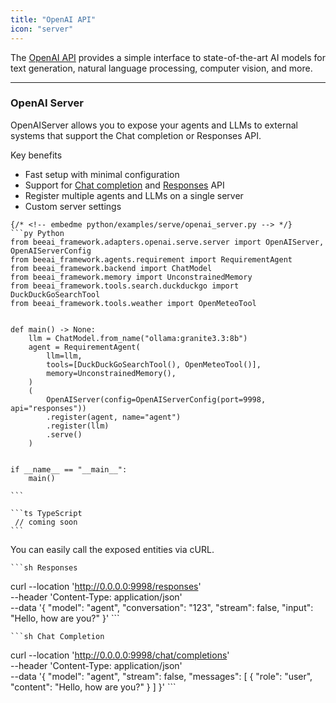 ```yaml
---
title: "OpenAI API"
icon: "server"
---
```


The [OpenAI API](https://platform.openai.com/docs/quickstart) provides a simple interface to state-of-the-art AI models for text generation, natural language processing, computer vision, and more.

---

### OpenAI Server

OpenAIServer allows you to expose your agents and LLMs to external systems that support the Chat completion or Responses API.

Key benefits
- Fast setup with minimal configuration
- Support for [Chat completion](https://platform.openai.com/docs/api-reference/chat) and [Responses](https://platform.openai.com/docs/api-reference/responses) API
- Register multiple agents and LLMs on a single server
- Custom server settings

<CodeGroup>

	{/* <!-- embedme python/examples/serve/openai_server.py --> */}
	```py Python
	from beeai_framework.adapters.openai.serve.server import OpenAIServer, OpenAIServerConfig
	from beeai_framework.agents.requirement import RequirementAgent
	from beeai_framework.backend import ChatModel
	from beeai_framework.memory import UnconstrainedMemory
	from beeai_framework.tools.search.duckduckgo import DuckDuckGoSearchTool
	from beeai_framework.tools.weather import OpenMeteoTool
	
	
	def main() -> None:
	    llm = ChatModel.from_name("ollama:granite3.3:8b")
	    agent = RequirementAgent(
	        llm=llm,
	        tools=[DuckDuckGoSearchTool(), OpenMeteoTool()],
	        memory=UnconstrainedMemory(),
	    )
	    (
	        OpenAIServer(config=OpenAIServerConfig(port=9998, api="responses"))
	        .register(agent, name="agent")
	        .register(llm)
	        .serve()
	    )
	
	
	if __name__ == "__main__":
	    main()
	
	```

	```ts TypeScript
	 // coming soon
	```

</CodeGroup>

You can easily call the exposed entities via cURL.

<CodeGroup>

	```sh Responses
curl --location 'http://0.0.0.0:9998/responses' \
--header 'Content-Type: application/json' \
--data '{
    "model": "agent",
    "conversation": "123",
    "stream": false,
    "input": "Hello, how are you?"
}'
	```

	```sh Chat Completion
curl --location 'http://0.0.0.0:9998/chat/completions' \
--header 'Content-Type: application/json' \
--data '{
    "model": "agent",
    "stream": false,
    "messages": [
        {
            "role": "user",
            "content": "Hello, how are you?"
        }
    ]
}'
	```

</CodeGroup>
